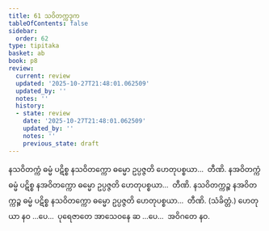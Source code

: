 ```yaml
---
title: 61 သဝိတက္ကဒုက
tableOfContents: false
sidebar:
  order: 62
type: tipitaka
basket: ab
book: p8
review:
  current: review
  updated: '2025-10-27T21:48:01.062509'
  updated_by: ''
  notes: ''
  history:
  - state: review
    date: '2025-10-27T21:48:01.062509'
    updated_by: ''
    notes: ''
    previous_state: draft
---
```



<ReviewStatus review={frontmatter.review} showDetails={true} />

<HypothesisAnnotation frontmatter={frontmatter} />

<DynamicBreadcrumb />

<Division number="80" book="p8" e="ch" v="40" p="100">

<Paragraph number="258" book="p8">
နသဝိတက္ကံ ဓမ္မံ ပဋိစ္စ နသဝိတက္ကော ဓမ္မော ဥပ္ပဇ္ဇတိ ဟေတုပစ္စယာ…  တီဏိ.
</Paragraph>

<Paragraph number="259" book="p8">
နအဝိတက္ကံ ဓမ္မံ ပဋိစ္စ နအဝိတက္ကော ဓမ္မော ဥပ္ပဇ္ဇတိ ဟေတုပစ္စယာ…  တီဏိ.
</Paragraph>

<Paragraph number="260" book="p8">
နသဝိတက္ကဉ္စ နအဝိတက္ကဉ္စ ဓမ္မံ ပဋိစ္စ နသဝိတက္ကော ဓမ္မော ဥပ္ပဇ္ဇတိ ဟေတုပစ္စယာ…  တီဏိ. (သံခိတ္တံ.)
</Paragraph>

<Paragraph number="261" book="p8">
ဟေတုယာ နဝ …ပေ…  ပုရေဇာတေ အာသေဝနေ ဆ …ပေ…  အဝိဂတေ နဝ.
</Paragraph>
</Division>
